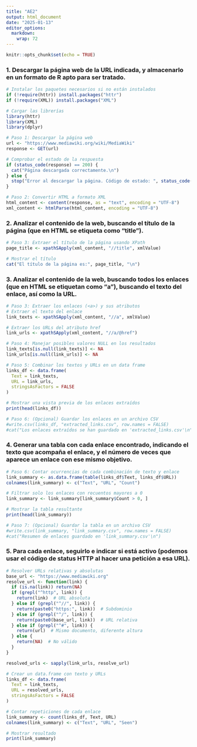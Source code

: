 ```yaml
---
title: "AE2"
output: html_document
date: "2025-01-13"
editor_options: 
  markdown: 
    wrap: 72
---
```


```r
knitr::opts_chunk$set(echo = TRUE)
```

### 1. Descargar la página web de la URL indicada, y almacenarlo en un formato de R apto para ser tratado.

```r
# Instalar los paquetes necesarios si no están instalados
if (!require(httr)) install.packages("httr")
if (!require(XML)) install.packages("XML")

# Cargar las librerías
library(httr)
library(XML)
library(dplyr)

# Paso 1: Descargar la página web
url <- "https://www.mediawiki.org/wiki/MediaWiki"
response <- GET(url)

# Comprobar el estado de la respuesta
if (status_code(response) == 200) {
  cat("Página descargada correctamente.\n")
} else {
  stop("Error al descargar la página. Código de estado: ", status_code(response))
}

# Paso 2: Convertir HTML a formato XML
html_content <- content(response, as = "text", encoding = "UTF-8")
xml_content <- htmlParse(html_content, encoding = "UTF-8")
```

### 2. Analizar el contenido de la web, buscando el título de la página (que en HTML se etiqueta como “title”).

```r
# Paso 3: Extraer el título de la página usando XPath
page_title <- xpathSApply(xml_content, "//title", xmlValue)

# Mostrar el título
cat("El título de la página es:", page_title, "\n")
```

### 3. Analizar el contenido de la web, buscando todos los enlaces (que en HTML se etiquetan como “a”), buscando el texto del enlace, así como la URL.

```r
# Paso 3: Extraer los enlaces (<a>) y sus atributos
# Extraer el texto del enlace
link_texts <- xpathSApply(xml_content, "//a", xmlValue)

# Extraer los URLs del atributo href
link_urls <- xpathSApply(xml_content, "//a/@href")

# Paso 4: Manejar posibles valores NULL en los resultados
link_texts[is.null(link_texts)] <- NA
link_urls[is.null(link_urls)] <- NA

# Paso 5: Combinar los textos y URLs en un data frame
links_df <- data.frame(
  Text = link_texts,
  URL = link_urls,
  stringsAsFactors = FALSE
)

# Mostrar una vista previa de los enlaces extraídos
print(head(links_df))

# Paso 6: (Opcional) Guardar los enlaces en un archivo CSV
#write.csv(links_df, "extracted_links.csv", row.names = FALSE)
#cat("Los enlaces extraídos se han guardado en 'extracted_links.csv'\n")
```

### 4. Generar una tabla con cada enlace encontrado, indicando el texto que acompaña el enlace, y el número de veces que aparece un enlace con ese mismo objetivo.

```r
# Paso 6: Contar ocurrencias de cada combinación de texto y enlace
link_summary <- as.data.frame(table(links_df$Text, links_df$URL))
colnames(link_summary) <- c("Text", "URL", "Count")

# Filtrar solo los enlaces con recuentos mayores a 0
link_summary <- link_summary[link_summary$Count > 0, ]

# Mostrar la tabla resultante
print(head(link_summary))

# Paso 7: (Opcional) Guardar la tabla en un archivo CSV
#write.csv(link_summary, "link_summary.csv", row.names = FALSE)
#cat("Resumen de enlaces guardado en 'link_summary.csv'\n")
```

### 5. Para cada enlace, seguirlo e indicar si está activo (podemos usar el código de status HTTP al hacer una petición a esa URL).

```r
# Resolver URLs relativas y absolutas
base_url <- "https://www.mediawiki.org"
resolve_url <- function(link) {
  if (is.na(link)) return(NA)
  if (grepl("^http", link)) {
    return(link)  # URL absoluta
  } else if (grepl("^//", link)) {
    return(paste0("https:", link))  # Subdominio
  } else if (grepl("^/", link)) {
    return(paste0(base_url, link))  # URL relativa
  } else if (grepl("^#", link)) {
    return(url)  # Mismo documento, diferente altura
  } else {
    return(NA)  # No válido
  }
}

resolved_urls <- sapply(link_urls, resolve_url)

# Crear un data.frame con texto y URLs
links_df <- data.frame(
  Text = link_texts,
  URL = resolved_urls,
  stringsAsFactors = FALSE
)

# Contar repeticiones de cada enlace
link_summary <- count(links_df, Text, URL)
colnames(link_summary) <- c("Text", "URL", "Seen")

# Mostrar resultado
print(link_summary)

```
